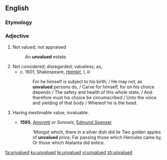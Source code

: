 ==English==

===Etymology===
{{prefix|un|valued|lang=en}}

===Adjective===
{{en-adj}}

# Not valued; not appraised
#: An '''unvalued''' estate.
# Not considered; disregarded; valueless; as,
#* ''c.'' 1601, Shakespeare, ''[[w:Hamlet|Hamlet]]'', I, iii
#*: For he himself is subject to his birth; / He may not, as '''unvalued''' persons do, / Carve for himself, for on his choice depends / The safety and health of this whole state, / And therefore must his choice be circumscribed / Unto the voice and yielding of that body / Whereof he is the head.
# {{context|obsolete|lang=en}} Having inestimable value; invaluable.
#* '''1595''', ''[[w:Amoretti|Amoretti]] or Sonnets'', [[w:Edmund Spenser|Edmund Spenser]]
#*: 'Mongst which, there in a silver dish did lie Two golden apples of '''unvalued''' price; Far passing those which Hercules came by, Or those which Atalanta did entice.

[[fa:unvalued]]
[[ku:unvalued]]
[[te:unvalued]]
[[vi:unvalued]]
[[zh:unvalued]]